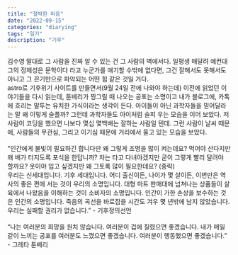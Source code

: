 ```yaml
---
title: "절박한 마음"
date: "2022-09-15"
categories: "diarying"
tags: "일기"
description: "기후"
---
```


김수영 말대로 그 사람을 진짜 알 수 있는 건 그 사람의 벽에서다. 일평생 매달려 예컨대 그의 정체성은 문학이다 라고 누군가를 얘기할 수밖에 없다면, 그건 잘해서도 못해서도 아니고 그 끈기만으로 파악되는 어떤 힘 같은 것일 거다.  
astro로 기후위기 사이트를 만들면서(9월 24일 전에 나와야 하는데) 이전에 읽었던 이야기들을 다시 읽는데, 툰베리가 찡그릴 때 나오는 공포는 소명이고 내가 블로그에, 카톡에 흐리는 말투는 유치한 가식이라는 생각이 든다. 아이들이 아닌 과학자들을 믿어달라는 말 왜 이렇게 슬플까? 그런데 과학자들도 아이처럼 슬피 우는 모습을 이어 보았다. 저 사람이 코딩을 했으면 나보다 몇십 몇백배는 잘하는 사람일 텐데. 그런 사람이 날씨 때문에, 사람들의 무관심, 그리고 이기심 때문에 거리에서 울고 있는 모습을 보았다.  
<br/>
"인간에게 불빛이 필요하긴 합니다만 왜 그렇게 조명을 많이 켜는데요? 먹어야 산다지만 왜 배가 터지도록 포식을 한답니까? 차는 타고 다녀야겠지만 굳이 그렇게 빨리 달려야 할까요? 옷이야 입고 싶겠지만 왜 그토록 많이 필요한데요? (중략)  
우리는 신세대입니다. 기후 세대입니다. 어디 출신이든, 나이가 몇 살이든, 이번만은 역사의 좋은 편에 서는 것이 우리의 소명입니다. 대형 마트 판매대에 넘쳐나는 상품들이 살육에서 나왔음을 이해하는 것이 소비자의 소명입니다. 인간이 가한 손상을 보수하는 것은 인간의 소명입니다. 죽음의 곡선을 바로잡을 시간도 겨우 몇 년밖에 남지 않았습니다. 우리는 실패할 권리가 없습니다." - 기후정의선언  
<br/>
“나는 여러분의 희망을 원치 않습니다. 여러분이 겁에 질렸으면 좋겠습니다. 내가 매일같이 느끼는 공포를 여러분도 느꼈으면 좋겠습니다. 여러분이 행동했으면 좋겠습니다.” - 그레타 툰베리
